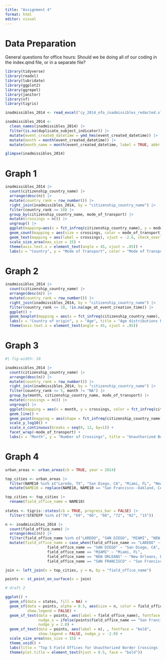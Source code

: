 ```yaml
---
title: "Assignment 4"
format: html
editor: visual
---
```


# Data Preparation

General questions for office hours: Should we be doing all of our coding in the index.qmd file, or in a separate file?

```r
library(tidyverse)
library(readxl)
library(lubridate)
library(ggplot2)
library(ggrepel)
library(janitor)
library(sf)
library(tigris)

inadmissibles_2014 <- read_excel("cy_2014_ofo_inadmissibles_redacted.xlsx")

inadmissibles_2014 <-
  clean_names(inadmissibles_2014) |>
  filter(is.na(duplicate_subject_indicator)) |>
  mutate(event_created_datetime = ymd_hms(event_created_datetime)) |>
  mutate(month = month(event_created_datetime)) |>
  mutate(month_name = month(event_created_datetime, label = TRUE, abbr = FALSE))

glimpse(inadmissibles_2014)

```

# Graph 1

```r

inadmissibles_2014 |>
  count(citizenship_country_name) |>
  arrange(desc(n)) |>
  mutate(country_rank = row_number()) |>
  right_join(inadmissibles_2014, by = "citizenship_country_name") |>
  filter(country_rank <= 10) |>
  group_by(citizenship_country_name, mode_of_transport) |>
  mutate(crossings = n()) |>
  ungroup() |>
  ggplot(mapping=aes(x = fct_infreq(citizenship_country_name), y = mode_of_transport)) +
  geom_count(mapping = aes(size = crossings, color = mode_of_transport)) +
  geom_text(mapping = aes(label = crossings), vjust = -2.6, check_overlap = TRUE) +
  scale_size_area(max_size = 15) + 
  theme(axis.text.x = element_text(angle = 45, vjust = .85)) + 
  labs(x = "Country", y = "Mode of Transport", color = "Mode of Transport", size = "Number of Crossings", title = "Counts of Unauthorized Border Crossings by Country of Origin and\nMode of Transport")

```

# Graph 2

```r
inadmissibles_2014 |>
  count(citizenship_country_name) |>
  arrange(desc(n)) |>
  mutate(country_rank = row_number()) |>
  right_join(inadmissibles_2014, by = "citizenship_country_name") |>
  filter(country_rank <= 10, !is.na(age_at_event_creation_time)) |>
  ggplot() +
  geom_boxplot(mapping = aes(x = fct_infreq(citizenship_country_name), y = age_at_event_creation_time)) +
  labs(x = "Country of origin", y = "Age", title = "Age distributions by country of origin") +
  theme(axis.text.x = element_text(angle = 45, vjust = .85))

```

# Graph 3

```r
#| fig-width: 10

inadmissibles_2014 |>
  count(citizenship_country_name) |>
  arrange(desc(n)) |>
  mutate(country_rank = row_number()) |>
  right_join(inadmissibles_2014, by = "citizenship_country_name") |>
  filter(country_rank <= 5, month != "NA") |>
  group_by(month, citizenship_country_name, mode_of_transport) |>
  mutate(crossings = n()) |>
  ungroup() |>
  ggplot(mapping = aes(x = month, y = crossings, color = fct_infreq(citizenship_country_name), group = citizenship_country_name)) +
  geom_line() +
  geom_point(mapping = aes(shape = fct_infreq(citizenship_country_name))) +
  scale_y_log10() +
  scale_x_continuous(breaks = seq(0, 12, by=1)) +
  facet_wrap(~mode_of_transport) +
  labs(x = "Month", y = "Number of Crossings", title = "Unauthorized Border Crossings by Month, Country, and Mode of Transport", color = "Country of Origin", shape = "Country of Origin")

```

# Graph 4

```r

urban_areas <- urban_areas(cb = TRUE, year = 2014) 

top_cities <- urban_areas |>
  filter(NAME10 %in% c("Laredo, TX", "San Diego, CA", "Miami, FL", "New Orleans, LA", "San Francisco--Oakland, CA")) |>
  mutate(NAME10 = replace(NAME10, NAME10 == "San Francisco--Oakland, CA", "San Francisco, CA"))

top_cities <- top_cities |>
  rename(field_office_name = NAME10)
  
states <- tigris::states(cb = TRUE, progress_bar = FALSE) |>
  filter(!STATEFP %in% c("78", "69", "66", "60", "72", "02", "15"))

n <- inadmissibles_2014 |>
  count(field_office_name) |>
  arrange(desc(n)) |>
  filter(field_office_name %in% c("LAREDO", "SAN DIEGO", "MIAMI", "NEW ORLEANS", "SAN FRANCISCO")) |>
  mutate(field_office_name = case_when(field_office_name == "LAREDO" ~ "Laredo, TX",
                   field_office_name == "SAN DIEGO" ~ "San Diego, CA", 
                   field_office_name == "MIAMI" ~ "Miami, FL",
                   field_office_name == "NEW ORLEANS" ~ "New Orleans, LA",
                   field_office_name == "SAN FRANCISCO" ~ "San Francisco, CA"))

join <- left_join(x = top_cities, y = n, by = "field_office_name")

points <- st_point_on_surface(x = join)

# draft 2

ggplot() + 
  geom_sf(data = states, fill = NA) + 
  geom_sf(data = points, alpha = 0.5, aes(size = n, color = field_office_name),
          show.legend = FALSE) + 
  geom_sf_text(data = points, aes(label = field_office_name), fontface = "bold",
               nudge_x = ifelse(points$field_office_name == "San Francisco, CA", 2.0, 0),
               nudge_y = 2.0) +
  geom_sf_text(data = points, aes(label = n), , fontface = "bold",
               show.legend = FALSE, nudge_y = -2.0) +
  scale_size_area(max_size = 15) +
  theme_void() +
  labs(title = "Top 5 Field Offices for Unauthorized Border Crossings (2014)") +
  theme(plot.title = element_text(hjust = 0.5, face = "bold"))
```
